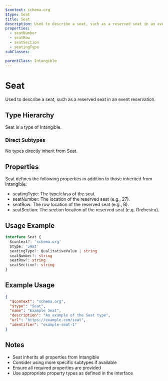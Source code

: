```yaml
---
$context: schema.org
$type: Seat
title: Seat
description: Used to describe a seat, such as a reserved seat in an event reservation.
properties:
  - seatNumber
  - seatRow
  - seatSection
  - seatingType
subClasses:

parentClass: Intangible
---
```


# Seat

Used to describe a seat, such as a reserved seat in an event reservation.

## Type Hierarchy

Seat is a type of Intangible.

### Direct Subtypes

No types directly inherit from Seat.

## Properties

Seat defines the following properties in addition to those inherited from Intangible:

- seatingType: The type/class of the seat.
- seatNumber: The location of the reserved seat (e.g., 27).
- seatRow: The row location of the reserved seat (e.g., B).
- seatSection: The section location of the reserved seat (e.g. Orchestra).

## Usage Example

```typescript
interface Seat {
  $context?: 'schema.org'
  $type: 'Seat'
  seatingType?: QualitativeValue | string
  seatNumber?: string
  seatRow?: string
  seatSection?: string
}
```

## Example Usage

```json
{
  "$context": "schema.org",
  "$type": "Seat",
  "name": "Example Seat",
  "description": "An example of the Seat type",
  "url": "https://example.com/seat",
  "identifier": "example-seat-1"
}
```

## Notes

- Seat inherits all properties from Intangible
- Consider using more specific subtypes if available
- Ensure all required properties are provided
- Use appropriate property types as defined in the interface
